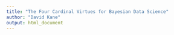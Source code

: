 ```yaml
---
title: "The Four Cardinal Virtues for Bayesian Data Science"
author: "David Kane"
output: html_document
---
```





